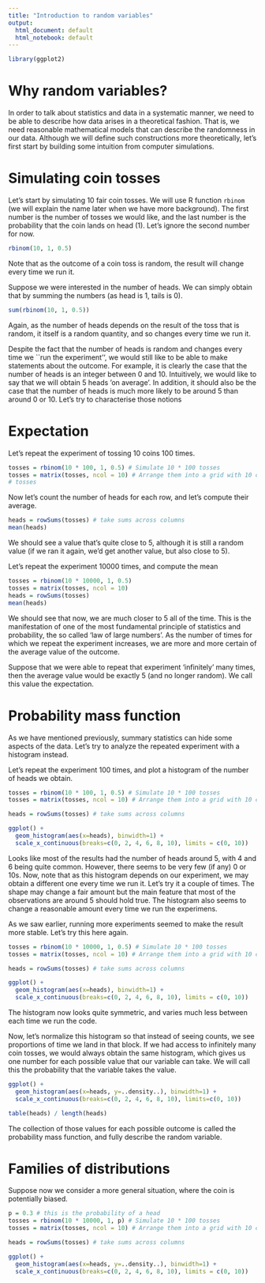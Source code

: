 ```yaml
---
title: "Introduction to random variables"
output:
  html_document: default
  html_notebook: default
---
```


```r
library(ggplot2)
```

# Why random variables?

In order to talk about statistics and data in a systematic manner, we need to
be able to describe how data arises in a theoretical fashion. That is, we need
reasonable mathematical models that can describe the randomness in our data.
Although we will define such constructions more theoretically, let's first
start by building some intuition from computer simulations.

# Simulating coin tosses

Let's start by simulating 10 fair coin tosses. We will use R function `rbinom`
(we will explain the name later when we have more background). The first number
is the number of tosses we would like, and the last number is the probability
that the coin lands on head (1). Let's ignore the second number for now.
```r
rbinom(10, 1, 0.5)
```
Note that as the outcome of a coin toss is random, the result will change every
time we run it.

Suppose we were interested in the number of heads. We can simply obtain that
by summing the numbers (as head is 1, tails is 0).
```r
sum(rbinom(10, 1, 0.5))
```
Again, as the number of heads depends on the result of the toss that is random,
it itself is a random quantity, and so changes every time we run it.

Despite the fact that the number of heads is random and changes every time
we ``run the experiment'', we would still like to be able to make statements
about the outcome. For example, it is clearly the case that the number of heads
is an integer between 0 and 10. Intuitively, we would like to say that we will
obtain 5 heads 'on average'. In addition, it should also be the case that
the number of heads is much more likely to be around 5 than around 0 or 10.
Let's try to characterise those notions

# Expectation

Let's repeat the experiment of tossing 10 coins 100 times.
```r
tosses = rbinom(10 * 100, 1, 0.5) # Simulate 10 * 100 tosses
tosses = matrix(tosses, ncol = 10) # Arrange them into a grid with 10 columns
# tosses
```

Now let's count the number of heads for each row, and let's compute their
average.
```r
heads = rowSums(tosses) # take sums across columns
mean(heads)
```
We should see a value that's quite close to 5, although it is still a random
value (if we ran it again, we'd get another value, but also close to 5).

Let's repeat the experiment 10000 times, and compute the mean
```r
tosses = rbinom(10 * 10000, 1, 0.5)
tosses = matrix(tosses, ncol = 10)
heads = rowSums(tosses)
mean(heads)
```
We should see that now, we are much closer to 5 all of the time.
This is the manifestation of one of the most fundamental principle
of statistics and probability, the so called 'law of large numbers'.
As the number of times for which we repeat the experiment increases,
we are more and more certain of the average value of the outcome.

Suppose that we were able to repeat that experiment 'infinitely' many
times, then the average value would be exactly 5 (and no longer random).
We call this value the expectation.

# Probability mass function
As we have mentioned previously, summary statistics can hide some
aspects of the data. Let's try to analyze the repeated experiment
with a histogram instead.

Let's repeat the experiment 100 times, and plot a histogram of
the number of heads we obtain.
```r
tosses = rbinom(10 * 100, 1, 0.5) # Simulate 10 * 100 tosses
tosses = matrix(tosses, ncol = 10) # Arrange them into a grid with 10 columns

heads = rowSums(tosses) # take sums across columns

ggplot() +
  geom_histogram(aes(x=heads), binwidth=1) +
  scale_x_continuous(breaks=c(0, 2, 4, 6, 8, 10), limits = c(0, 10))
```
Looks like most of the results had the number of heads around
5, with 4 and 6 being quite common. However, there seems to be very few (if any) 0 or 10s.
Now, note that as this histogram depends on our experiment, we may obtain a different one
every time we run it. Let's try it a couple of times. The shape may change a fair amount
but the main feature that most of the observations are around 5 should hold true. The
histogram also seems to change a reasonable amount every time we run the experimens.

As we saw earlier, running more experiments seemed to make the result more stable.
Let's try this here again.
```r
tosses = rbinom(10 * 10000, 1, 0.5) # Simulate 10 * 100 tosses
tosses = matrix(tosses, ncol = 10) # Arrange them into a grid with 10 columns

heads = rowSums(tosses) # take sums across columns

ggplot() +
  geom_histogram(aes(x=heads), binwidth=1) +
  scale_x_continuous(breaks=c(0, 2, 4, 6, 8, 10), limits = c(0, 10))
```
The histogram now looks quite symmetric, and varies much less between each time
we run the code.

Now, let's normalize this histogram so that instead of seeing counts, we see
proportions of time we land in that block. If we had access to infinitely many
coin tosses, we would always obtain the same histogram, which gives us one number
for each possible value that our variable can take. We will call this the probability
that the variable takes the value.
```r
ggplot() +
  geom_histogram(aes(x=heads, y=..density..), binwidth=1) +
  scale_x_continuous(breaks=c(0, 2, 4, 6, 8, 10), limits=c(0, 10))
```
```r
table(heads) / length(heads)
```
The collection of those values for each possible outcome is called the probability
mass function, and fully describe the random variable.


# Families of distributions
Suppose now we consider a more general situation, where the coin is potentially
biased.

```r
p = 0.3 # this is the probability of a head
tosses = rbinom(10 * 10000, 1, p) # Simulate 10 * 100 tosses
tosses = matrix(tosses, ncol = 10) # Arrange them into a grid with 10 columns

heads = rowSums(tosses) # take sums across columns

ggplot() +
  geom_histogram(aes(x=heads, y=..density..), binwidth=1) +
  scale_x_continuous(breaks=c(0, 2, 4, 6, 8, 10), limits = c(0, 10))
```

